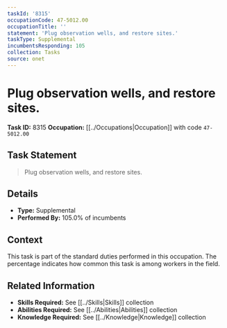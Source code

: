 ```yaml
---
taskId: '8315'
occupationCode: 47-5012.00
occupationTitle: ''
statement: 'Plug observation wells, and restore sites.'
taskType: Supplemental
incumbentsResponding: 105
collection: Tasks
source: onet
---
```

# Plug observation wells, and restore sites.

**Task ID:** 8315
**Occupation:** [[../Occupations|Occupation]] with code `47-5012.00`

## Task Statement

> Plug observation wells, and restore sites.

## Details

- **Type:** Supplemental
- **Performed By:** 105.0% of incumbents

## Context

This task is part of the standard duties performed in this occupation. The percentage indicates how common this task is among workers in the field.

## Related Information

- **Skills Required:** See [[../Skills|Skills]] collection
- **Abilities Required:** See [[../Abilities|Abilities]] collection
- **Knowledge Required:** See [[../Knowledge|Knowledge]] collection
